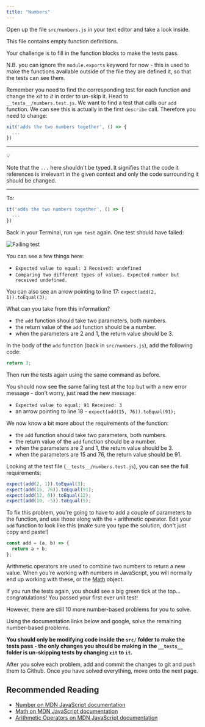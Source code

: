 ```yaml
---
title: "Numbers"
---
```


Open up the file `src/numbers.js` in your text editor and take a look inside.

This file contains empty function definitions. 

Your challenge is to fill in the function blocks to make the tests pass.

N.B. you can ignore the `module.exports` keyword for now - this is used to make the functions available outside of the file they are defined it, so that the tests can see them.

Remember you need to find the corresponding test for each function and change the *xit* to *it* in order to un-skip it. Head to `__tests__/numbers.test.js`. We want to find a test that calls our `add` function. We can see this is actually in the first `describe` call. Therefore you need to change:

```js
xit('adds the two numbers together', () => {
  ...
})
```

***

:bulb:

Note that the `...` here shouldn't be typed. 
It signifies that the code it references is irrelevant in the given context and only the code surrounding it should be changed.

***

To:

```js
it('adds the two numbers together', () => {
  ...
})
```

Back in your Terminal, run `npm test` again. One test should have failed:

![Failing test](https://firebasestorage.googleapis.com/v0/b/avocado-on-toast.appspot.com/o/course%2Ffailing-test.png?alt=media&token=9e3b074b-48c7-46f2-bc48-d21d9ffb3763)

You can see a few things here:

- `Expected value to equal: 3 Received: undefined`
- `Comparing two different types of values. Expected number but received undefined.`

You can also see an arrow pointing to line 17: `expect(add(2, 1)).toEqual(3);`

What can you take from this information?

- the `add` function should take two parameters, both numbers.
- the return value of the `add` function should be a number.
- when the parameters are 2 and 1, the return value should be 3.

In the body of the `add` function (back in `src/numbers.js`), add the following code:

```js
return 3;
```

Then run the tests again using the same command as before.

You should now see the same failing test at the top but with a new error message -  don't worry, just read the new message:

- `Expected value to equal: 91 Received: 3`
- an arrow pointing to line 18 - `expect(add(15, 76)).toEqual(91);`

We now know a bit more about the requirements of the function:

- the `add` function should take two parameters, both numbers.
- the return value of the `add` function should be a number.
- when the parameters are 2 and 1, the return value should be 3.
- when the parameters are 15 and 76, the return value should be 91.

Looking at the test file (`__tests__/numbers.test.js`), you can see the full requirements:

```js
expect(add(2, 1)).toEqual(3);
expect(add(15, 76)).toEqual(91);
expect(add(12, 0)).toEqual(12);
expect(add(10, -5)).toEqual(5);
```

To fix this problem, you're going to have to add a couple of parameters to the function, and use those along with the `+` arithmetic operator. Edit your `add` function to look like this (make sure you type the solution, don't just copy and paste!)

```js
const add = (a, b) => {
  return a + b;
};
```

Arithmetic operators are used to combine two numbers to return a new value. 
When you're working with numbers in JavaScript, you will normally end up working with these, or the [Math](https://developer.mozilla.org/en-US/docs/Web/JavaScript/Reference/Global_Objects/Math) object.

If you run the tests again, you should see a big green tick at the top... congratulations! You passed your first ever unit test!

However, there are still 10 more number-based problems for you to solve.

Using the documentation links below and google, solve the remaining number-based problems.

**You should only be modifying code inside the `src/` folder to make the tests pass - the only changes you should be making in the `__tests__` folder is un-skipping tests by changing `xit` to `it`.**

After you solve each problem, add and commit the changes to git and push them to Github. Once you have solved everything, move onto the next page.
 
## Recommended Reading

- [Number on MDN JavaScript documentation](https://developer.mozilla.org/en-US/docs/Web/JavaScript/Reference/Global_Objects/Number)
- [Math on MDN JavaScript documentation](https://developer.mozilla.org/en-US/docs/Web/JavaScript/Reference/Global_Objects/Math)
- [Arithmetic Operators on MDN JavaScript documentation](https://developer.mozilla.org/en-US/docs/Web/JavaScript/Reference/Operators/Arithmetic_Operators)